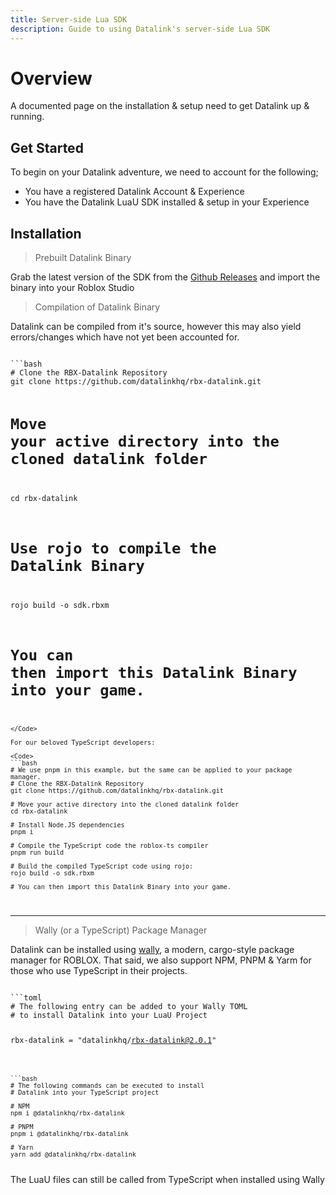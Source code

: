 ---
title: Server-side Lua SDK
description: Guide to using Datalink's server-side Lua SDK
---


# Overview
A documented page on the installation & setup need to get Datalink up & running.

## Get Started
To begin on your Datalink adventure, we need to account for the following;

- You have a registered Datalink Account & Experience
- You have the Datalink LuaU SDK installed & setup in your Experience

## Installation
> Prebuilt Datalink Binary

Grab the latest version of the SDK from the [Github Releases](https://github.com/datalinkhq/rbx-datalink/releases/) and import the binary into your Roblox Studio

> Compilation of Datalink Binary

Datalink can be compiled from it's source, however this may also yield errors/changes which have not yet been accounted for.

<Code>
```bash
# Clone the RBX-Datalink Repository
git clone https://github.com/datalinkhq/rbx-datalink.git

# Move your active directory into the cloned datalink folder
cd rbx-datalink

# Use rojo to compile the Datalink Binary
rojo build -o sdk.rbxm

# You can then import this Datalink Binary into your game.
```
</Code>

For our beloved TypeScript developers:

<Code>
```bash
# We use pnpm in this example, but the same can be applied to your package manager.
# Clone the RBX-Datalink Repository
git clone https://github.com/datalinkhq/rbx-datalink.git

# Move your active directory into the cloned datalink folder
cd rbx-datalink

# Install Node.JS dependencies
pnpm i

# Compile the TypeScript code the roblox-ts compiler
pnpm run build

# Build the compiled TypeScript code using rojo:
rojo build -o sdk.rbxm

# You can then import this Datalink Binary into your game.
```
</Code>

--------------------------

> Wally (or a TypeScript) Package Manager

Datalink can be installed using [wally](https://wally.run), a modern, cargo-style package manager for ROBLOX. 
That said, we also support NPM, PNPM & Yarm for those who use TypeScript in their projects.

<Code>
```toml
# The following entry can be added to your Wally TOML 
# to install Datalink into your LuaU Project

rbx-datalink = "datalinkhq/rbx-datalink@2.0.1"
```

```bash
# The following commands can be executed to install
# Datalink into your TypeScript project

# NPM
npm i @datalinkhq/rbx-datalink

# PNPM
pnpm i @datalinkhq/rbx-datalink

# Yarn
yarn add @datalinkhq/rbx-datalink
```
</Code>

<Callout emoji="💡">
	The LuaU files can still be called from TypeScript when installed using Wally
</Callout>
